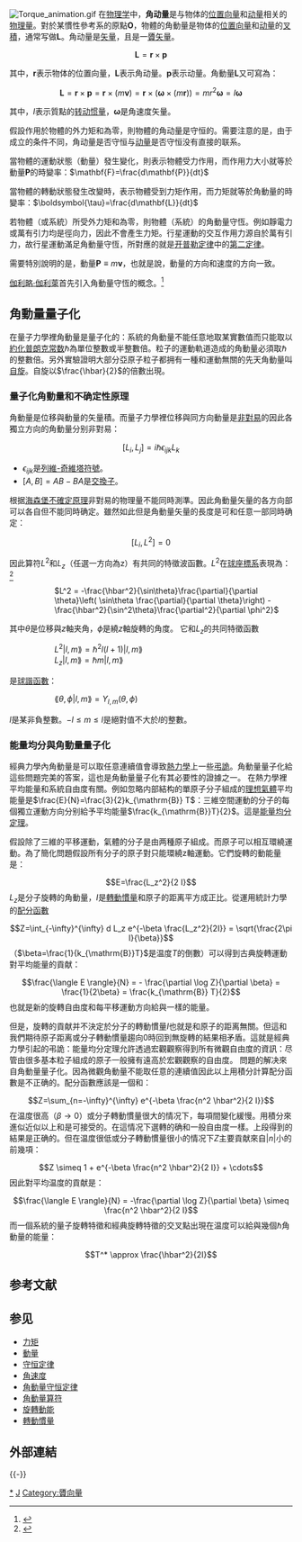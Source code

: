 {{NoteTA|G1=Physics}}
[[File:Torque_animation.gif|frame]]
在[[物理学|物理学]]中，'''角动量'''是与物体的[[位置向量|位置向量]]和[[动量|动量]]相关的[[物理量|物理量]]。對於某慣性參考系的原點<math>\mathbf{O}</math>，物體的角動量是物体的[[位置向量|位置向量]]和[[动量|动量]]的[[叉積|叉積]]，通常写做<math>\mathbf{L}</math>。角动量是[[矢量|矢量]]，且是一[[贗矢量|贗矢量]]。

:<math>\mathbf{L} = \mathbf{r} \times \mathbf{p}</math>

其中，<math>\mathbf{r}</math>表示物体的位置向量，<math>\mathbf{L}</math>表示角动量。<math>\mathbf{p}</math>表示动量。角動量<math>\mathbf{L}</math>又可寫為：

:<math>\mathbf{L} = \mathbf{r}\times\mathbf{p} = \mathbf{r}\times(m\mathbf{v}) =  
\mathbf{r}\times(\boldsymbol{\omega}\times(m\mathbf{r})) =
mr^2\boldsymbol{\omega} = I\boldsymbol{\omega}</math>

其中，<math>I</math>表示質點的[[转动惯量|转动惯量]]，<math>\boldsymbol{\omega}</math>是角速度矢量。

假設作用於物體的外力矩和為零，則物體的角动量是守恒的。需要注意的是，由于成立的条件不同，角动量是否守恒与[[动量|动量]]是否守恒没有直接的联系。

當物體的運動狀態（動量）發生變化，則表示物體受力作用，而作用力大小就等於動量<math>\mathbf{P}</math>的時變率：<math>\mathbf{F}=\frac{d\mathbf{P}}{dt}</math>

當物體的轉動狀態發生改變時，表示物體受到力矩作用，而力矩就等於角動量的時變率：<math>\boldsymbol{\tau}=\frac{d\mathbf{L}}{dt}</math>

若物體（或系統）所受外力矩和為零，則物體（系統）的角動量守恆。例如靜電力或萬有引力均是徑向力，因此不會產生力矩。行星運動的交互作用力源自於萬有引力，故行星運動滿足角動量守恆，所對應的就是[[开普勒定律|开普勒定律]]中的[[开普勒第二定律|第二定律]]。


需要特別說明的是，動量<math>\mathbf{P}\equiv m\mathbf{v}</math>，也就是說，動量的方向和速度的方向一致。

[[伽利略·伽利萊|伽利略·伽利萊]]首先引入角動量守恆的概念。<ref name=Newton2009>{{cite book|author=Roger G Newton|title=From Clockwork to Crapshoot: A History of Physics|accessdate=30 September 2013|date=30 June 2009|publisher=Harvard University Press|isbn=978-0-674-04149-3}}</ref>{{rp|80}}

== 角動量量子化 ==
在量子力學裡角動量是量子化的：系統的角動量不能任意地取某實數值而只能取以[[約化普朗克常数|約化普朗克常数]]<math>\hbar</math>為單位整數或半整數倍。粒子的運動軌道造成的角動量必須取<math>\hbar</math>的整數倍。另外實驗證明大部分亞原子粒子都拥有一種和運動無關的先天角動量叫[[自旋|自旋]]。自旋以<math>\frac{\hbar}{2}</math>的倍數出現。
=== 量子化角動量和不确定性原理 ===
角動量是位移與動量的矢量積。而量子力學裡位移與同方向動量是[[對易關係|非對易]]的因此各獨立方向的角動量分别非對易：
:<math>[L_i, L_j] = i\hbar\epsilon_{ijk} L_k</math>
* <math>\epsilon_{ijk}</math>是[[列維-奇維塔符號|列維-奇維塔符號]]。
* <math>[A,B]=AB-BA</math>是[[交換子|交換子]]。
根据[[海森堡不確定原理|海森堡不確定原理]]非對易的物理量不能同時測準。因此角動量矢量的各方向部可以各自但不能同時确定。雖然如此但是角動量矢量的長度是可和任意一部同時确定：
:<math>\left[L_i, L^2\right] = 0</math>

因此算符<math>L^2</math>和<math>L_z</math>（任選一方向為z）有共同的特徵波函數。<math>L^2</math>在[[球座標系|球座標系]]表現為：<ref name=Griffiths2004>{{citation| author=Griffiths, David J.|title=Introduction to Quantum Mechanics (2nd ed.) | publisher=Prentice Hall |year=2004 |isbn= 0-13-111892-7}}</ref>{{rp|169}}
:: <math>L^2 = -\frac{\hbar^2}{\sin\theta}\frac{\partial}{\partial \theta}\left( \sin\theta \frac{\partial}{\partial \theta}\right) - \frac{\hbar^2}{\sin^2\theta}\frac{\partial^2}{\partial \phi^2} </math>
其中<math>\theta</math>是位移與<math>z</math>軸夹角，<math>\phi</math>是繞<math>z</math>軸旋轉的角度。
它和<math>L_z</math>的共同特徵函數
:: <math> L^2 | l, m \rang = {\hbar}^2 l(l+1) | l, m \rang </math>
:: <math> L_z | l, m \rang = \hbar m | l, m \rang </math>
是[[球諧函數|球諧函數]]：
:: <math> \lang \theta , \phi | l, m \rang = Y_{l,m}(\theta,\phi)</math>
<math>l</math>是某非負整數。<math>-l\le m \le l</math>是絕對值不大於<math>l</math>的整數。

=== 能量均分與角動量量子化 ===
經典力學內角動量是可以取任意連續值會導致[[熱力學|熱力學]]上一些[[弔詭|弔詭]]。角動量量子化給這些問題完美的答案，這也是角動量量子化有其必要性的證據之一。
在熱力學裡平均能量和系統自由度有關。例如忽略内部結构的單原子分子組成的[[理想氣體|理想氣體]]平均能量是<math>\frac{E}{N}=\frac{3}{2}k_{\mathrm{B}} T</math>：三維空間運動的分子的每個獨立運動方向分别給予平均能量<math>\frac{k_{\mathrm{B}}T}{2} </math>。這是[[能量均分定理|能量均分定理]]。

假設除了三維的平移運動，氣體的分子是由两種原子組成。而原子可以相互環繞運動。為了簡化問題假設所有分子的原子對只能環繞z軸運動。它們旋轉的動能量是：
:<math>E=\frac{L_z^2}{2 I}</math>
<math>L_z</math>是分子旋轉的角動量，<math>I</math>是[[轉動慣量|轉動慣量]]和原子的距离平方成正比。從運用統計力學的[[配分函數|配分函數]]
:<math>Z=\int_{-\infty}^{\infty} d L_z e^{-\beta \frac{L_z^2}{2I}} = \sqrt{\frac{2\pi I}{\beta}}</math>
（<math>\beta=\frac{1}{k_{\mathrm{B}}T}</math>是温度<math>T</math>的倒數）可以得到古典旋轉運動對平均能量的貢献：
:<math> \frac{\langle E \rangle}{N} = - \frac{\partial \log Z}{\partial \beta} = \frac{1}{2\beta} = \frac{k_{\mathrm{B}} T}{2}</math>
也就是新的旋轉自由度和每平移運動方向給與一樣的能量。

但是，旋轉的貢献并不決定於分子的轉動慣量<math>I</math>也就是和原子的距离無關。但這和我們期待原子距离或分子轉動慣量趨向0時回到無旋轉的結果相矛盾。這就是經典力學引起的弔詭：能量均分定理允許透過宏觀觀察得到所有微觀自由度的資訊：尽管由很多基本粒子組成的原子一般擁有遠高於宏觀觀察的自由度。
問題的解决來自角動量量子化。因為微觀角動量不能取任意的連續值因此以上用積分計算配分函數是不正确的。配分函數應該是一個和：
:<math>Z=\sum_{n=-\infty}^{\infty} e^{-\beta \frac{n^2 \hbar^2}{2 I}}</math>
在温度很高（<math>\beta \to 0</math>）或分子轉動慣量很大的情况下，每項間變化緩慢。用積分來進似近似以上和是可接受的。在這情况下選轉的确和一般自由度一樣。上段得到的結果是正确的。但在温度很低或分子轉動慣量很小的情况下<math>Z</math>主要貢献來自<math>|n|</math>小的前幾項：
:<math>Z \simeq 1 + e^{-\beta \frac{n^2 \hbar^2}{2 I}} + \cdots</math>
因此對平均温度的貢献是：
:<math>\frac{\langle E \rangle}{N} = -\frac{\partial \log Z}{\partial \beta} \simeq \frac{n^2 \hbar^2}{2 I}</math>
而一個系統的量子旋轉特徵和經典旋轉特徵的交叉點出現在温度可以給與幾個<math>\hbar</math>角動量的能量：

:<math>T^* \approx \frac{\hbar^2}{2I}</math>

== 参考文献 ==
{{Reflist}}

== 参见 ==
* [[力矩|力矩]]
* [[動量|動量]]
* [[守恒定律|守恒定律]]
* [[角速度|角速度]]
* [[角動量守恒定律|角動量守恒定律]]
* [[角動量算符|角動量算符]]
* [[旋轉動能|旋轉動能]]
* [[轉動慣量|轉動慣量]]

== 外部連結 ==
{{-}}
{{經典力學}}
{{经典力学国际单位}}
{{规范控制}}
[[Category:角動量|*]]
[[Category:圓周運動|J]]
[[Category:贗向量|Category:贗向量]]